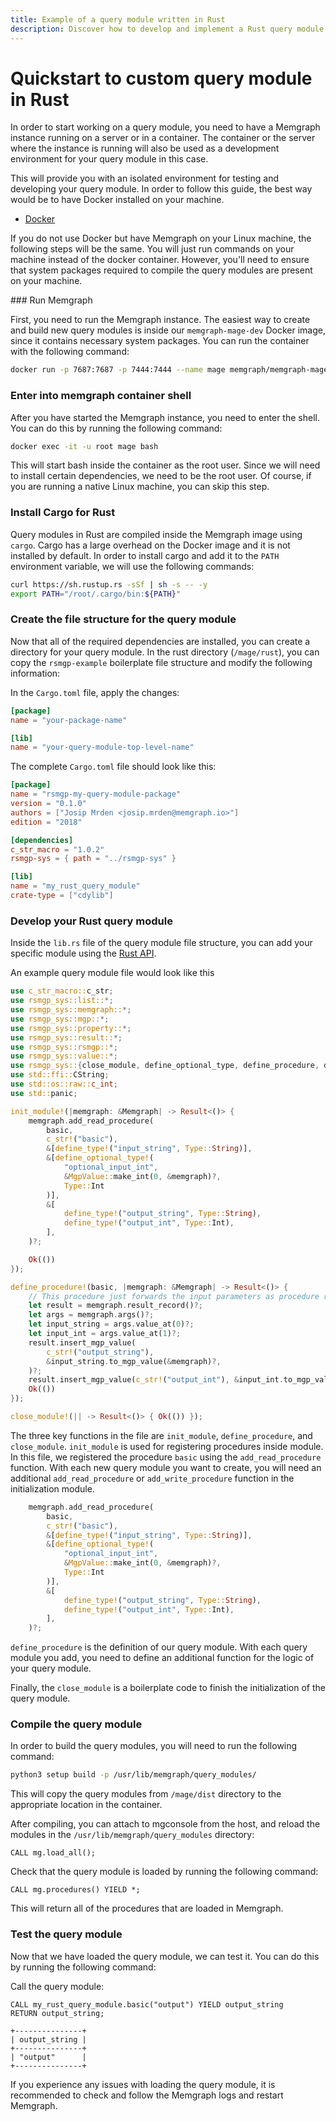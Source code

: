 ```yaml
---
title: Example of a query module written in Rust
description: Discover how to develop and implement a Rust query module in Memgraph.
---
```



# Quickstart to custom query module in Rust

In order to start working on a query module, you need to have a Memgraph instance running on a server or in a container. The container or the server where the instance is running will also be used as a development environment for your query module in this case. 

This will provide you with an isolated environment for testing and developing your query module. In order to follow this guide, the best way would be to have Docker installed on your machine.

- [Docker](https://docs.docker.com/get-docker/)


If you do not use Docker but have Memgraph on your Linux machine, the following steps will be the same. You will just run commands on your machine instead of the docker container. However,
you'll need to ensure that system packages required to compile the query modules are present on your machine.

<Steps>
### Run Memgraph

First, you need to run the Memgraph instance. The easiest way to create and build new query modules is inside our 
`memgraph-mage-dev` Docker image, since it contains necessary system packages. 
You can run the container with the following command:

```bash
docker run -p 7687:7687 -p 7444:7444 --name mage memgraph/memgraph-mage:<version>-dev
```

### Enter into memgraph container shell

After you have started the Memgraph instance, you need to enter the shell. You can do this by running the following command:

```bash
docker exec -it -u root mage bash
```

This will start bash inside the container as the root user. Since we will need to install certain dependencies, we need to be the root user. Of course, if you are running a native Linux machine, you can skip this step.

### Install Cargo for Rust

Query modules in Rust are compiled inside the Memgraph image using `cargo`. Cargo has a large overhead on the Docker image and it is not
installed by default. In order to install cargo and add it to the `PATH` environment variable, we will use the following commands:

```bash
curl https://sh.rustup.rs -sSf | sh -s -- -y
export PATH="/root/.cargo/bin:${PATH}"
```

### Create the file structure for the query module

Now that all of the required dependencies are installed, you can create a directory for your query module. In the rust directory (`/mage/rust`), you
can copy the `rsmgp-example` boilerplate file structure and modify the following information:

In the `Cargo.toml` file, apply the changes:
```toml
[package]
name = "your-package-name"

[lib]
name = "your-query-module-top-level-name"
```

The complete `Cargo.toml` file should look like this:
```toml
[package]
name = "rsmgp-my-query-module-package"
version = "0.1.0"
authors = ["Josip Mrden <josip.mrden@memgraph.io>"]
edition = "2018"

[dependencies]
c_str_macro = "1.0.2"
rsmgp-sys = { path = "../rsmgp-sys" }

[lib]
name = "my_rust_query_module"
crate-type = ["cdylib"]
```

### Develop your Rust query module

Inside the `lib.rs` file of the query module file structure, you can add your specific 
module using the [Rust API](/custom-query-modules/rust/rust-api.md).

An example query module file would look like this

```rs
use c_str_macro::c_str;
use rsmgp_sys::list::*;
use rsmgp_sys::memgraph::*;
use rsmgp_sys::mgp::*;
use rsmgp_sys::property::*;
use rsmgp_sys::result::*;
use rsmgp_sys::rsmgp::*;
use rsmgp_sys::value::*;
use rsmgp_sys::{close_module, define_optional_type, define_procedure, define_type, init_module};
use std::ffi::CString;
use std::os::raw::c_int;
use std::panic;

init_module!(|memgraph: &Memgraph| -> Result<()> {
    memgraph.add_read_procedure(
        basic,
        c_str!("basic"),
        &[define_type!("input_string", Type::String)],
        &[define_optional_type!(
            "optional_input_int",
            &MgpValue::make_int(0, &memgraph)?,
            Type::Int
        )],
        &[
            define_type!("output_string", Type::String),
            define_type!("output_int", Type::Int),
        ],
    )?;

    Ok(())
});

define_procedure!(basic, |memgraph: &Memgraph| -> Result<()> {
    // This procedure just forwards the input parameters as procedure results.
    let result = memgraph.result_record()?;
    let args = memgraph.args()?;
    let input_string = args.value_at(0)?;
    let input_int = args.value_at(1)?;
    result.insert_mgp_value(
        c_str!("output_string"),
        &input_string.to_mgp_value(&memgraph)?,
    )?;
    result.insert_mgp_value(c_str!("output_int"), &input_int.to_mgp_value(&memgraph)?)?;
    Ok(())
});

close_module!(|| -> Result<()> { Ok(()) });
```

The three key functions in the file are `init_module`, `define_procedure`, and `close_module`.
`init_module` is used for registering procedures inside module. In this file, we registered the procedure
`basic` using the `add_read_procedure` function. With each new query module you want to create, you will
need an additional `add_read_procedure` or `add_write_procedure` function in the initialization module.

```rs
    memgraph.add_read_procedure(
        basic,
        c_str!("basic"),
        &[define_type!("input_string", Type::String)],
        &[define_optional_type!(
            "optional_input_int",
            &MgpValue::make_int(0, &memgraph)?,
            Type::Int
        )],
        &[
            define_type!("output_string", Type::String),
            define_type!("output_int", Type::Int),
        ],
    )?;
```

`define_procedure` is the definition of our query module. With each query module you add, you need to define
an additional function for the logic of your query module.

Finally, the `close_module` is a boilerplate code to finish the initialization of the query module.

### Compile the query module

In order to build the query modules, you will need to run the following command:

```bash
python3 setup build -p /usr/lib/memgraph/query_modules/
```

This will copy the query modules from `/mage/dist` directory to the appropriate location in the container.

After compiling, you can attach to mgconsole from the host, and reload
the modules in the `/usr/lib/memgraph/query_modules` directory:

```cypher
CALL mg.load_all();
```

Check that the query module is loaded by running the following command:

```cypher
CALL mg.procedures() YIELD *;
```

This will return all of the procedures that are loaded in Memgraph. 

### Test the query module

Now that we have loaded the query module, we can test it. You can do this by running the following command:

Call the query module: 

```cypher
CALL my_rust_query_module.basic("output") YIELD output_string
RETURN output_string;
```

```cypher
+---------------+
| output_string |
+---------------+
| "output"      |
+---------------+
```

If you experience any issues with loading the query module, it is recommended to check and
follow the Memgraph logs and restart Memgraph. 

</Steps>
